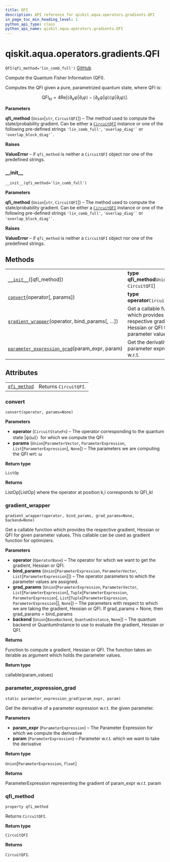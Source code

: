 ```yaml
---
title: QFI
description: API reference for qiskit.aqua.operators.gradients.QFI
in_page_toc_min_heading_level: 1
python_api_type: class
python_api_name: qiskit.aqua.operators.gradients.QFI
---
```


# qiskit.aqua.operators.gradients.QFI

<span id="qiskit.aqua.operators.gradients.QFI" />

`QFI(qfi_method='lin_comb_full')` [GitHub](https://github.com/qiskit-community/qiskit-aqua/tree/stable/0.9/qiskit/aqua/operators/gradients/qfi.py "view source code")

Compute the Quantum Fisher Information (QFI).

Computes the QFI given a pure, parametrized quantum state, where QFI is:

$$
\mathrm{QFI}_{kl}= 4 \mathrm{Re}[\langle \partial_k \psi | \partial_l \psi \rangle
    − \langle\partial_k \psi | \psi \rangle \langle\psi | \partial_l \psi \rangle].
$$

**Parameters**

**qfi\_method** (`Union`\[`str`, `CircuitQFI`]) – The method used to compute the state/probability gradient. Can be either a [`CircuitQFI`](qiskit.aqua.operators.gradients.CircuitQFI "qiskit.aqua.operators.gradients.CircuitQFI") instance or one of the following pre-defined strings `'lin_comb_full'`, `` 'overlap_diag'` `` or `` 'overlap_block_diag'` ``.

**Raises**

**ValueError** – if `qfi_method` is neither a `CircuitQFI` object nor one of the predefined strings.

### \_\_init\_\_

<span id="qiskit.aqua.operators.gradients.QFI.__init__" />

`__init__(qfi_method='lin_comb_full')`

**Parameters**

**qfi\_method** (`Union`\[`str`, `CircuitQFI`]) – The method used to compute the state/probability gradient. Can be either a [`CircuitQFI`](qiskit.aqua.operators.gradients.CircuitQFI "qiskit.aqua.operators.gradients.CircuitQFI") instance or one of the following pre-defined strings `'lin_comb_full'`, `` 'overlap_diag'` `` or `` 'overlap_block_diag'` ``.

**Raises**

**ValueError** – if `qfi_method` is neither a `CircuitQFI` object nor one of the predefined strings.

## Methods

|                                                                                                                                                                                   |                                                                                                            |
| --------------------------------------------------------------------------------------------------------------------------------------------------------------------------------- | ---------------------------------------------------------------------------------------------------------- |
| [`__init__`](#qiskit.aqua.operators.gradients.QFI.__init__ "qiskit.aqua.operators.gradients.QFI.__init__")(\[qfi\_method])                                                        | **type qfi\_method**`Union`\[`str`, `CircuitQFI`]                                                          |
| [`convert`](#qiskit.aqua.operators.gradients.QFI.convert "qiskit.aqua.operators.gradients.QFI.convert")(operator\[, params])                                                      | **type operator**`CircuitStateFn`                                                                          |
| [`gradient_wrapper`](#qiskit.aqua.operators.gradients.QFI.gradient_wrapper "qiskit.aqua.operators.gradients.QFI.gradient_wrapper")(operator, bind\_params\[, …])                  | Get a callable function which provides the respective gradient, Hessian or QFI for given parameter values. |
| [`parameter_expression_grad`](#qiskit.aqua.operators.gradients.QFI.parameter_expression_grad "qiskit.aqua.operators.gradients.QFI.parameter_expression_grad")(param\_expr, param) | Get the derivative of a parameter expression w\.r.t.                                                       |

## Attributes

|                                                                                                                  |                       |
| ---------------------------------------------------------------------------------------------------------------- | --------------------- |
| [`qfi_method`](#qiskit.aqua.operators.gradients.QFI.qfi_method "qiskit.aqua.operators.gradients.QFI.qfi_method") | Returns `CircuitQFI`. |

### convert

<span id="qiskit.aqua.operators.gradients.QFI.convert" />

`convert(operator, params=None)`

**Parameters**

*   **operator** (`CircuitStateFn`) – The operator corresponding to the quantum state |ψ(ω)〉for which we compute the QFI
*   **params** (`Union`\[`ParameterVector`, `ParameterExpression`, `List`\[`ParameterExpression`], `None`]) – The parameters we are computing the QFI wrt: ω

**Return type**

`ListOp`

**Returns**

ListOp\[ListOp] where the operator at position k,l corresponds to QFI\_kl

### gradient\_wrapper

<span id="qiskit.aqua.operators.gradients.QFI.gradient_wrapper" />

`gradient_wrapper(operator, bind_params, grad_params=None, backend=None)`

Get a callable function which provides the respective gradient, Hessian or QFI for given parameter values. This callable can be used as gradient function for optimizers.

**Parameters**

*   **operator** (`OperatorBase`) – The operator for which we want to get the gradient, Hessian or QFI.
*   **bind\_params** (`Union`\[`ParameterExpression`, `ParameterVector`, `List`\[`ParameterExpression`]]) – The operator parameters to which the parameter values are assigned.
*   **grad\_params** (`Union`\[`ParameterExpression`, `ParameterVector`, `List`\[`ParameterExpression`], `Tuple`\[`ParameterExpression`, `ParameterExpression`], `List`\[`Tuple`\[`ParameterExpression`, `ParameterExpression`]], `None`]) – The parameters with respect to which we are taking the gradient, Hessian or QFI. If grad\_params = None, then grad\_params = bind\_params
*   **backend** (`Union`\[`BaseBackend`, `QuantumInstance`, `None`]) – The quantum backend or QuantumInstance to use to evaluate the gradient, Hessian or QFI.

**Returns**

Function to compute a gradient, Hessian or QFI. The function takes an iterable as argument which holds the parameter values.

**Return type**

callable(param\_values)

### parameter\_expression\_grad

<span id="qiskit.aqua.operators.gradients.QFI.parameter_expression_grad" />

`static parameter_expression_grad(param_expr, param)`

Get the derivative of a parameter expression w\.r.t. the given parameter.

**Parameters**

*   **param\_expr** (`ParameterExpression`) – The Parameter Expression for which we compute the derivative
*   **param** (`ParameterExpression`) – Parameter w\.r.t. which we want to take the derivative

**Return type**

`Union`\[`ParameterExpression`, `float`]

**Returns**

ParameterExpression representing the gradient of param\_expr w\.r.t. param

### qfi\_method

<span id="qiskit.aqua.operators.gradients.QFI.qfi_method" />

`property qfi_method`

Returns `CircuitQFI`.

**Return type**

`CircuitQFI`

**Returns**

`CircuitQFI`.

